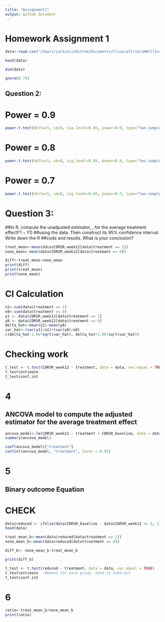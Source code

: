 ```yaml
---
title: "Assignment1"
output: github_document
---
```


# Homework Assignment 1 


```r
data<-read.csv("/Users/jackielindstrom/Documents/ClinicalTrialsHW/ClinicalTrials/homework1data.csv")
```

```r
head(data)
```

```r
dim(data)
```

```r
qnorm(0.70)
```
## Question 2:
# Power = 0.9
```r
power.t.test(delta=5, sd=8, sig.level=0.05, power=0.9, type="two.sample", alternative = "two.sided", strict=FALSE)
```
# Power = 0.8
```r
power.t.test(delta=5, sd=8, sig.level=0.05, power=0.8, type="two.sample", alternative = "two.sided", strict=FALSE)
```
# Power = 0.7
```r
power.t.test(delta=5, sd=8, sig.level=0.05, power=0.7, type="two.sample", alternative = "two.sided", strict=FALSE)
```

# Question 3:
##In R, compute the unadjusted estimator, , for the average treatment effect𝑌1 − 𝑌0
##using the data. Then construct its 95% confidence interval. Write down the R
##code and results. What is your conclusion?

```r
treat_mean<-mean(data$CDRSR_week12[data$treatment == 1])
none_mean<-mean(data$CDRSR_week12[data$treatment == 0])

diff<-treat_mean-none_mean
print(diff)
print(treat_mean)
print(none_mean)
```

# CI Calculation
```r
n1<-sum(data$treatment == 1)
n0<-sum(data$treatment == 0)
y1 <- data$CDRSR_week12[data$treatment == 1]
y0 <- data$CDRSR_week12[data$treatment == 0]
delta_hat<-mean(y1)-mean(y0)
var_hat<-(var(y1)/n1)+(var(y0)/n0)
c(delta_hat-1.96*sqrt(var_hat), delta_hat+1.96*sqrt(var_hat))
```

# Checking work
```r
t_test <- t.test(CDRSR_week12 ~ treatment, data = data, var.equal = TRUE) 
t_test$estimate   
t_test$conf.int
```

# 4 
## ANCOVA model to compute the adjusted estimator for the average treatment effect

```r
ancova_model<-lm(CDRSR_week12 ~ treatment + CDRSR_baseline, data = data)
summary(ancova_model)
```

```r
coef(ancova_model)["treatment"]
confint(ancova_model, "treatment", level = 0.95)
```

# 5
## Binary outcome Equation

# CHECK
```r
data$reduced <- ifelse(data$CDRSR_baseline - data$CDRSR_week12 >= 5, 1, 0)
head(data)
```

```r
treat_mean_b<-mean(data$reduced[data$treatment == 1])
none_mean_b<-mean(data$reduced[data$treatment == 0])

diff_b<- none_mean_b-treat_mean_b

print(diff_b)
```
```r
t_test <- t.test(reduced ~ treatment, data = data, var.equal = TRUE) 
t_test$estimate   #means for each group, need to subtract
t_test$conf.int
```

# 6 
```r
ratio<-treat_mean_b/none_mean_b
print(ratio)
```
